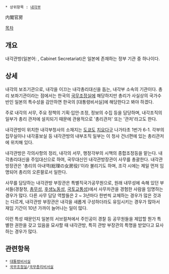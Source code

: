  * 상위항목 : [[내각부]]

内閣官房

[[목차]]

== 개요 ==
내각관방(일본어: , Cabinet Secretariat)은 일본에 존재하는 정부 기관 중 하나이다. 

== 상세 ==
내각의 보조기관으로, 내각을 이끄는 내각총리대신을 돕는, 내각부 소속의 기관이다. 총리 보좌기관이라는 점에서는 한국의 [[국무조정실]]에 해당하지만 총리가 사실상의 국가수반인 일본의 특수성을 감안하면 한국의 [대통령비서실]에 해당한다고 봐야 하겠다.

주로 내각의 서무, 주요 정책의 기획·입안·조정, 정보의 수집 등을 담당하며, 내각조직의 일부가 총리 관저에 설치되기 때문에 관용적으로 '총리관저' 또는 '관저'라고도 한다.

내각관방이 위치한 내각부청사의 소재지는 [[도쿄]]도 [[치요다]]구 나가타초 1번가 6-1. 각부의 집무실이나 내각홍보실 등 내각관방의 내부조직 일부는 이 청사 건너편에 있는 총리관저에 위치해 있다.

내각관방은 각의사항의 정리, 내각의 서무, 행정각부의 시책의 종합조정등을 맡는다. 내각총리대신을 주임대신으로 하여, 국무대신인 내각관방장관이 사무를 총괄한다. 내각관방장관은 '총리의 아내역(総理の女房役)'이라 불리기도 하며, 조각 시에는 제일 먼저 임명되어 총리의 오른팔로서 일한다.

사무를 담당하는 내각관방 부장관은 특별직국가공무원으로, 원래 내무성에 속해 있던 부서들(경찰청, [[총무성]], [[후생노동성]], [[국토교통성]])에서 사무차관을 경험한 사람을 임명하는 경우가 많다. 다른 사무 담당 역할들은 2 ~ 3년마다 한번씩 교체하는 경우가 많은 것과는 다르게, 내각관방 부장관은 내각을 새롭게 구성하더라도 유임시키는 경우가 많아서 재임 기간이 10년 가까이 늘어나는 일이 많다. 

이런 특성 때문인지 일본의 서브컬쳐에서 주인공이 경찰 등 공무원들을 제압할 뭔가 특별한 권한을 갖고 있음을 묘사할 때 내각관방, 특히 관방 부장관의 특명을 받았다고 묘사하는 경우가 많다.

== 관련항목 ==
 * [[대통령비서실]]
 * [[국무조정실]]/[[국무총리비서실]]
